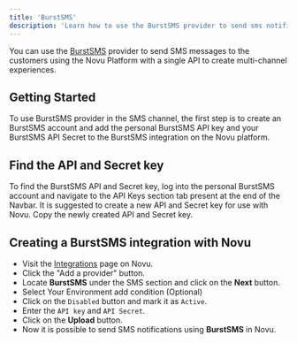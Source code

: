 ```yaml
---
title: 'BurstSMS'
description: 'Learn how to use the BurstSMS provider to send sms notifications using Novu'
---
```


You can use the [BurstSMS](https://burstsms.com/) provider to send SMS messages to the customers using the Novu Platform with a single API to create multi-channel experiences.

## Getting Started

To use BurstSMS provider in the SMS channel, the first step is to create an BurstSMS account and add the personal BurstSMS API key and your BurstSMS API Secret to the BurstSMS integration on the Novu platform.

## Find the API and Secret key

To find the BurstSMS API and Secret key, log into the personal BurstSMS account and navigate to the API Keys section tab present at the end of the Navbar. It is suggested to create a new API and Secret key for use with Novu. Copy the newly created API and Secret key.

## Creating a BurstSMS integration with Novu

- Visit the [Integrations](https://dashboard-v2.novu.co/integrations?utm_campaign=docs-sms-burstsms) page on Novu.
- Click the "Add a provider" button.
- Locate **BurstSMS** under the SMS section and click on the **Next** button.
- Select Your Environment add condition (Optional)
- Click on the `Disabled` button and mark it as `Active`.
- Enter the `API key` and `API Secret`.
- Click on the **Upload** button.
- Now it is possible to send SMS notifications using **BurstSMS** in Novu.
